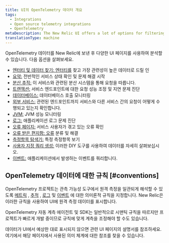 ```yaml
---
title: UI의 OpenTelemetry 데이터 개요
tags:
  - Integrations
  - Open source telemetry integrations
  - OpenTelemetry
metaDescription: The New Relic UI offers a lot of options for filtering and viewing data from OpenTelemetry.
translationType: machine
---
```


OpenTelemetry 데이터를 New Relic에 보낸 후 다양한 UI 페이지를 사용하여 분석할 수 있습니다. 다음 옵션을 살펴보세요.

* [엔터티 및 데이터 찾기: 엔터티를](/docs/more-integrations/open-source-telemetry-integrations/opentelemetry/view-your-data/opentelemetry-find-entities) 찾고 가장 관련성이 높은 데이터로 드릴 인
* [요약:](/docs/more-integrations/open-source-telemetry-integrations/opentelemetry/view-your-data/opentelemetry-summary-page) 전반적인 서비스 상태 확인 및 문제 해결 시작
* [분산 추적:](/docs/more-integrations/open-source-telemetry-integrations/opentelemetry/view-your-data/opentelemetry-distributed-tracing-page) 이 서비스와 관련된 분산 시스템을 통해 요청을 따릅니다.
* [트랜잭션:](/docs/more-integrations/open-source-telemetry-integrations/opentelemetry/view-your-data/opentelemetry-transactions-page) 서비스 엔드포인트에 대한 요청 성능 조정 및 지연 문제 진단
* [데이터베이스:](/docs/more-integrations/open-source-telemetry-integrations/opentelemetry/view-your-data/opentelemetry-database-page) 데이터베이스 호출 모니터링
* [외부 서비스:](/docs/more-integrations/open-source-telemetry-integrations/opentelemetry/view-your-data/opentelemetry-external-services-page) 관련된 엔드포인트까지 서비스와 다른 서비스 간의 요청이 어떻게 수행되고 있는지 확인합니다.
* [JVM:](/docs/more-integrations/open-source-telemetry-integrations/opentelemetry/view-your-data/opentelemetry-jvms-page) JVM 성능 모니터링
* [로그:](/docs/more-integrations/open-source-telemetry-integrations/opentelemetry/view-your-data/opentelemetry-logs-page) 애플리케이션 로그 문제 진단
* [오류 페이지:](/docs/more-integrations/open-source-telemetry-integrations/opentelemetry/view-your-data/opentelemetry-errors-page) 서비스 사용자가 겪고 있는 오류 확인
* [오류 받은 편지함: 오류](/docs/more-integrations/open-source-telemetry-integrations/opentelemetry/view-your-data/opentelemetry-errors-inbox-page) 분류 및 해결
* [측정항목 탐색기:](/docs/more-integrations/open-source-telemetry-integrations/opentelemetry/view-your-data/opentelemetry-metrics-explorer-page) 특정 측정항목 보기
* [사용자 지정 쿼리 생성:](/docs/more-integrations/open-source-telemetry-integrations/opentelemetry/view-your-data/opentelemetry-data-explorer-query-builder) 이러한 DIY 도구를 사용하여 데이터를 자세히 살펴보십시오.
* [이벤트:](/docs/more-integrations/open-source-telemetry-integrations/opentelemetry/view-your-data/opentelemetry-events) 애플리케이션에서 발생하는 이벤트를 쿼리합니다.

## OpenTelemetry 데이터에 대한 규칙 [#conventions]

OpenTelemetry 프로젝트는 관측 가능성 도구에서 원격 측정을 일관되게 해석할 수 있도록 [메트릭](https://github.com/open-telemetry/opentelemetry-specification/tree/main/specification/metrics/semantic_conventions) , [추적](https://github.com/open-telemetry/opentelemetry-specification/tree/main/specification/trace/semantic_conventions) , [로그](https://github.com/open-telemetry/opentelemetry-specification/tree/main/specification/logs/semantic_conventions) 및 [이벤트](https://github.com/open-telemetry/opentelemetry-specification/blob/main/specification/logs/semantic_conventions/events.md) 에 대한 의미론적 규칙을 지정합니다. New Relic은 이러한 규칙을 사용하여 UI에 원격 측정 데이터를 표시합니다.

OpenTelemetry 자동 계측 에이전트 및 SDK는 일반적으로 시맨틱 규칙을 따르지만 프로젝트가 빠르게 개발 중이므로 규칙에 맞게 계측을 조정해야 할 수도 있습니다.

데이터가 UI에서 예상한 대로 표시되지 않으면 관련 UI 페이지의 설명서를 참조하세요. 여기에서 해당 페이지에서 사용된 의미 체계에 대한 참조를 찾을 수 있습니다.